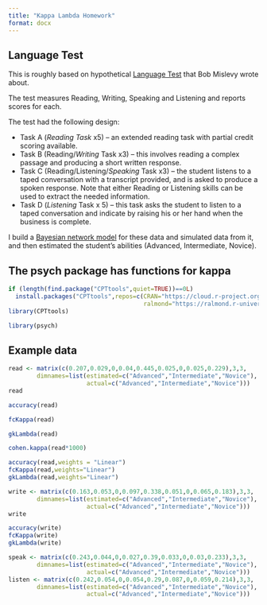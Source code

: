 ```yaml
---
title: "Kappa Lambda Homework"
format: docx
---
```


## Language Test

This is roughly based on hypothetical [Language Test](reading/Mislevy1995Lanugage.pdf) that Bob Mislevy wrote about.

The test measures Reading, Writing, Speaking and Listening and reports scores for each.

The test had the following design:

-   Task A (*Reading Task* x5) -- an extended reading task with partial credit scoring available.
-   Task B (Reading/*Writing* Task x3) -- this involves reading a complex passage and producing a short written response.
-   Task C (Reading/Listening/*Speaking* Task x3) -- the student listens to a taped conversation with a transcript provided, and is asked to produce a spoken response. Note that either Reading or Listening skills can be used to extract the needed information.
-   Task D (*Listening* Task x 5) -- this task asks the student to listen to a taped conversation and indicate by raising his or her hand when the business is complete.

I build a [Bayesian network model](readings/kappa-lambda.pdf) for these data and simulated data from it, and then estimated the student's abilities (Advanced, Intermediate, Novice).

## The psych package has functions for kappa

```r
if (length(find.package("CPTtools",quiet=TRUE))==0L)
  install.packages("CPTtools",repos=c(CRAN="https://cloud.r-project.org",
                                      ralmond="https://ralmond.r-universe.dev"))
library(CPTtools)
```

```r
library(psych)
```

## Example data

```r
read <- matrix(c(0.207,0.029,0,0.04,0.445,0.025,0,0.025,0.229),3,3,
        dimnames=list(estimated=c("Advanced","Intermediate","Novice"),
                      actual=c("Advanced","Intermediate","Novice")))
read
```

```r
accuracy(read)
```

```r
fcKappa(read)
```

```r
gkLambda(read)
```

```r
cohen.kappa(read*1000)
```

```r
accuracy(read,weights = "Linear")
fcKappa(read,weights="Linear")
gkLambda(read,weights="Linear")
```

```r
write <- matrix(c(0.163,0.053,0,0.097,0.338,0.051,0,0.065,0.183),3,3,
        dimnames=list(estimated=c("Advanced","Intermediate","Novice"),
                      actual=c("Advanced","Intermediate","Novice")))
write
```

```r
accuracy(write)
fcKappa(write)
gkLambda(write)
```
```r
speak <- matrix(c(0.243,0.044,0,0.027,0.39,0.033,0,0.03,0.233),3,3,
        dimnames=list(estimated=c("Advanced","Intermediate","Novice"),
                      actual=c("Advanced","Intermediate","Novice")))
listen <- matrix(c(0.242,0.054,0,0.054,0.29,0.087,0,0.059,0.214),3,3,
        dimnames=list(estimated=c("Advanced","Intermediate","Novice"),
                      actual=c("Advanced","Intermediate","Novice")))
```